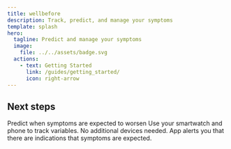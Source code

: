 ```yaml
---
title: wellbefore
description: Track, predict, and manage your symptoms
template: splash
hero:
  tagline: Predict and manage your symptoms
  image:
    file: ../../assets/badge.svg
  actions:
    - text: Getting Started
      link: /guides/getting_started/
      icon: right-arrow
---
```



## Next steps

<CardGrid stagger>
	<Card title="Symptom management" icon="seti:csv">
		Predict when symptoms are expected to worsen
	</Card>
	<Card title="Use existing devices" icon="heart">
		Use your smartwatch and phone to track variables. No additional devices needed.
	</Card>
	<Card title="Timely alerts" icon="rss">
		App alerts you that there are indications that symptoms are expected.
	</Card>
</CardGrid>
